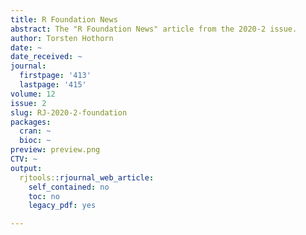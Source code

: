 ```yaml
---
title: R Foundation News
abstract: The "R Foundation News" article from the 2020-2 issue.
author: Torsten Hothorn
date: ~
date_received: ~
journal:
  firstpage: '413'
  lastpage: '415'
volume: 12
issue: 2
slug: RJ-2020-2-foundation
packages:
  cran: ~
  bioc: ~
preview: preview.png
CTV: ~
output:
  rjtools::rjournal_web_article:
    self_contained: no
    toc: no
    legacy_pdf: yes

---
```

